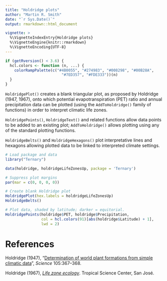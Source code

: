 ---
title: "Holdridge plots"
author: "Martin R. Smith"
date: "`r Sys.Date()`"
output: rmarkdown::html_document

vignette: >
  %\VignetteIndexEntry{Holdridge plots}
  %\VignetteEngine{knitr::rmarkdown}
  %\VignetteEncoding{UTF-8}
---

```{r hcl-colors-hack, echo=FALSE}
if (getRversion() < 3.6) {
  hcl.colors <- function (n, ...) {
    colorRampPalette(c("#4B0055", "#274983", "#008298", "#00B28A",
                         "#7ED357", "#FDE333"))(n)
  }
}
```

`HoldridgePlot()` creates a blank triangular plot, as proposed by 
Holdridge (1947, 1967), onto which potential evapotranspiration
(PET) ratio and annual precipitation data can be plotted
(using the `AddToHoldridge()` family of functions) in order to interpret
climatic life zones.

`HoldridgePoints()`, `HoldridgeText()` and related functions allow data 
points to be added to an existing plot; `AddToHoldridge()` allows plotting
using any of the standard plotting functions.

`HoldridgeBelts()` and `HoldridgeHexagons()` plot interpretative lines
and hexagons allowing plotted data to be linked to interpreted climate
settings.

```{r holdridge, fig.asp = 1}
# Load package and data
library("Ternary")

data(holdridge, holdridgeLifeZonesUp, package = 'Ternary')

# Suppress plot margins
par(mar = c(0, 0, 0, 0))

# Create blank Holdridge plot
HoldridgePlot(hex.labels = holdridgeLifeZonesUp)
HoldridgeBelts()

# Plot data, shaded by latitude; darker = equitorial.
HoldridgePoints(holdridge$PET, holdridge$Precipitation,
                col = hcl.colors(91)[abs(holdridge$Latitude) + 1],
                lwd = 2)

```

# References

Holdridge (1947),
"[Determination of world plant formations from simple climatic data](https://dx.doi.org/10.1126/science.105.2727.367)",
_Science_ 105:367--368.

Holdridge (1967),
[_Life zone ecology_](https://reddcr.go.cr/sites/default/files/centro-de-documentacion/holdridge_1966_-_life_zone_ecology.pdf).
Tropical Science Center, San Jos&eacute;.
